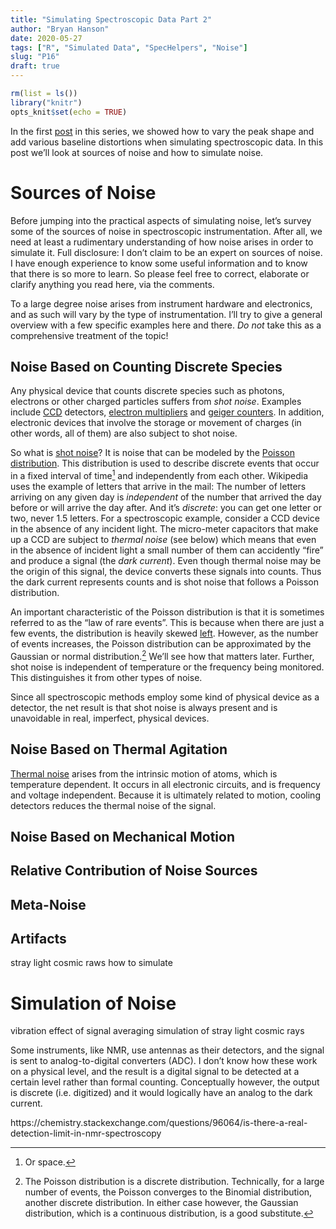 ```yaml
---
title: "Simulating Spectroscopic Data Part 2"
author: "Bryan Hanson"
date: 2020-05-27
tags: ["R", "Simulated Data", "SpecHelpers", "Noise"]
slug: "P16"
draft: true
---
```


```r
rm(list = ls())
library("knitr")
opts_knit$set(echo = TRUE)
```

In the first [post](https://chemospec.org/2020/06/28/p15/) in this series, we showed how to vary the peak shape and add various baseline distortions when simulating spectroscopic data.  In this post we'll look at sources of noise and how to simulate noise.

# Sources of Noise

Before jumping into the practical aspects of simulating noise, let's survey some of the sources of noise in spectroscopic instrumentation.  After all, we need at least a rudimentary understanding of how noise arises in order to simulate it.  Full disclosure: I don't claim to be an expert on sources of noise.  I have enough experience to know some useful information and to know that there is so more to learn.  So please feel free to correct, elaborate or clarify anything you read here, via the comments.

To a large degree noise arises from instrument hardware and electronics, and as such will vary by the type of instrumentation.  I'll try to give a general overview with a few specific examples here and there.  _Do not_ take this as a comprehensive treatment of the topic!

## Noise Based on Counting Discrete Species

Any physical device that counts discrete species such as photons, electrons or other charged particles suffers from _shot noise_.  Examples include [CCD](https://en.wikipedia.org/wiki/Charge-coupled_device) detectors, [electron multipliers](https://en.wikipedia.org/wiki/Electron_multiplier) and [geiger counters](https://en.wikipedia.org/wiki/Geiger%E2%80%93M%C3%BCller_tube).  In addition, electronic devices that involve the storage or movement of charges (in other words, all of them) are also subject to shot noise.

So what is [shot noise](https://en.wikipedia.org/wiki/Shot_noise)?  It is noise that can be modeled by the [Poisson distribution](https://en.wikipedia.org/wiki/Poisson_distribution).  This distribution is used to describe discrete events that occur in a fixed interval of time[^1] and independently from each other.  Wikipedia uses the example of letters that arrive in the mail: The number of letters arriving on any given day is _independent_ of the number that arrived the day before or will arrive the day after.  And it's _discrete_: you can get one letter or two, never 1.5 letters.  For a spectroscopic example, consider a CCD device in the absence of any incident light.  The micro-meter capacitors that make up a CCD are subject to _thermal noise_ (see below) which means that even in the absence of incident light a small number of them can accidently "fire" and produce a signal (the _dark current_).  Even though thermal noise may be the origin of this signal, the device converts these signals into counts.  Thus the dark current represents counts and is shot noise that follows a Poisson distribution.

An important characteristic of the Poisson distribution is that it is sometimes referred to as the "law of rare events".  This is because when there are just a few events, the distribution is heavily skewed [left](https://en.wikipedia.org/wiki/Poisson_distribution#/media/File:Poisson_pmf.svg).  However, as the number of events increases, the Poisson distribution can be approximated by the Gaussian or normal distribution.[^2]  We'll see how that matters later.  Further, shot noise is independent of temperature or the frequency being monitored.  This distinguishes it from other types of noise.

Since all spectroscopic methods employ some kind of physical device as a detector, the net result is that shot noise is always present and is unavoidable in real, imperfect, physical devices.

## Noise Based on Thermal Agitation

[Thermal noise](https://en.wikipedia.org/wiki/Johnson%E2%80%93Nyquist_noise) arises from the intrinsic motion of atoms, which is temperature dependent.  It occurs in all electronic circuits, and is frequency and voltage independent.  Because it is ultimately related to motion, cooling detectors reduces the thermal noise of the signal.


## Noise Based on Mechanical Motion

## Relative Contribution of Noise Sources

## Meta-Noise

## Artifacts

stray light
cosmic raws
how to simulate

# Simulation of Noise


vibration
effect of signal averaging
simulation of stray light cosmic rays

  Some instruments, like NMR, use antennas as their detectors, and the signal is sent to analog-to-digital converters (ADC).  I don't know how these work on a physical level, and the result is a digital signal to be detected at a certain level rather than formal counting. Conceptually however, the output is discrete (i.e. digitized) and it would logically have an analog to the dark current.


https://chemistry.stackexchange.com/questions/96064/is-there-a-real-detection-limit-in-nmr-spectroscopy

 [^1]: Or space.
 [^2]: The Poisson distribution is a discrete distribution.  Technically, for a large number of events, the Poisson converges to the Binomial distribution, another discrete distribution.  In either case however, the Gaussian distribution, which is a continuous distribution, is a good substitute.
